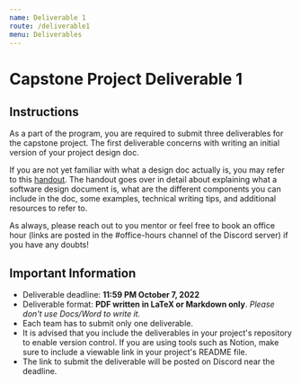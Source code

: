 ```yaml
---
name: Deliverable 1
route: /deliverable1
menu: Deliverables
---
```

# Capstone Project Deliverable 1

## Instructions

As a part of the program, you are required to submit three deliverables for the capstone project. The first deliverable concerns with writing an initial version of your project design doc.

If you are not yet familiar with what a design doc actually is, you may refer to this [handout](https://mcgill-csus.ca/industry-mentorship/design-doc). The handout goes over in detail about explaining what a software design document is, what are the different components you can include in the doc, some examples, technical writing tips, and additional resources to refer to.

As always, please reach out to you mentor or feel free to book an office hour (links are posted in the #office-hours channel of the Discord server) if you have any doubts!

## Important Information
- Deliverable deadline: **11:59 PM October 7, 2022**
- Deliverable format: **PDF written in LaTeX or Markdown only**. *Please don't use Docs/Word to write it.*
- Each team has to submit only one deliverable.
- It is advised that you include the deliverables in your project's repository to enable version control. If you are using tools such as Notion, make sure to include a viewable link in your project's README file.
- The link to submit the deliverable will be posted on Discord near the deadline.